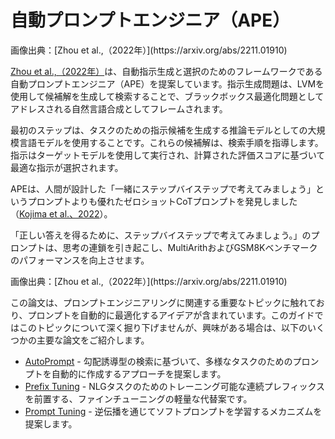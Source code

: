 # 自動プロンプトエンジニア（APE）


<Screenshot src={APE} alt="APE" />
画像出典：[Zhou et al.,（2022年）](https://arxiv.org/abs/2211.01910)

[Zhou et al.,（2022年）](https://arxiv.org/abs/2211.01910)は、自動指示生成と選択のためのフレームワークである自動プロンプトエンジニア（APE）を提案しています。指示生成問題は、LVMを使用して候補解を生成して検索することで、ブラックボックス最適化問題としてアドレスされる自然言語合成としてフレームされます。

最初のステップは、タスクのための指示候補を生成する推論モデルとしての大規模言語モデルを使用することです。これらの候補解は、検索手順を指導します。指示はターゲットモデルを使用して実行され、計算された評価スコアに基づいて最適な指示が選択されます。

APEは、人間が設計した「一緒にステップバイステップで考えてみましょう」というプロンプトよりも優れたゼロショットCoTプロンプトを発見しました（[Kojima et al.、2022](https://arxiv.org/abs/2205.11916)）。

「正しい答えを得るために、ステップバイステップで考えてみましょう。」のプロンプトは、思考の連鎖を引き起こし、MultiArithおよびGSM8Kベンチマークのパフォーマンスを向上させます。

<Screenshot src={APECOT} alt="APECOT" />
画像出典：[Zhou et al.,（2022年）](https://arxiv.org/abs/2211.01910)

この論文は、プロンプトエンジニアリングに関連する重要なトピックに触れており、プロンプトを自動的に最適化するアイデアが含まれています。このガイドではこのトピックについて深く掘り下げませんが、興味がある場合は、以下のいくつかの主要な論文をご紹介します。

- [AutoPrompt](https://arxiv.org/abs/2010.15980) - 勾配誘導型の検索に基づいて、多様なタスクのためのプロンプトを自動的に作成するアプローチを提案します。
- [Prefix Tuning](https://arxiv.org/abs/2101.00190) - NLGタスクのためのトレーニング可能な連続プレフィックスを前置する、ファインチューニングの軽量な代替案です。
- [Prompt Tuning](https://arxiv.org/abs/2104.08691) - 逆伝播を通じてソフトプロンプトを学習するメカニズムを提案します。
